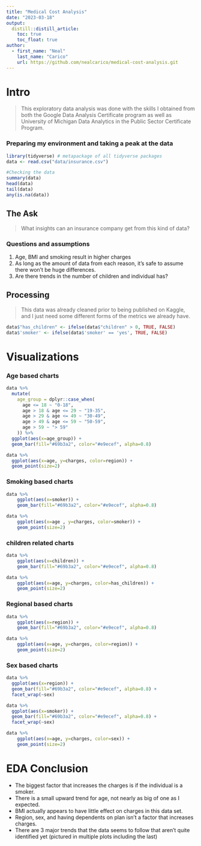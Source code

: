 ```yaml
---
title: "Medical Cost Analysis"
date: "2023-03-18"
output:
  distill::distill_article:
    toc: true
    toc_float: true
author: 
  - first_name: "Neal"
    last_name: "Carico"
    url: https://github.com/nealcarico/medical-cost-analysis.git
---
```

# Intro
> This exploratory data analysis was done with the skills I obtained from both the Google Data Analysis Certificate program as well as University of Michigan Data Analytics in the Public Sector Certificate Program.

### Preparing my environment and taking a peak at the data

```r
library(tidyverse) # metapackage of all tidyverse packages
data <- read.csv("data/insurance.csv")
```

```r
#Checking the data
summary(data)
head(data)
tail(data)
any(is.na(data))
```

## The Ask
> What insights can an insurance company get from this kind of data? 

### Questions and assumptions

  1. Age, BMI and smoking result in higher charges
  2. As long as the amount of data from each reason, it's safe to assume there won't be huge differences.
  3. Are there trends in the number of children and individual has?

## Processing
> This data was already cleaned prior to being published on Kaggle, and I just need some different forms of the metrics we already have.

```r
data$"has_children" <- ifelse(data$"children" > 0, TRUE, FALSE)
data$'smoker' <- ifelse(data$'smoker' == 'yes', TRUE, FALSE)
```

# Visualizations

### Age based charts

```r
data %>% 
  mutate(
    age_group = dplyr::case_when(
      age <= 18 ~ "0-18",
      age > 18 & age <= 29 ~ "19-35",
      age > 29 & age <= 49 ~ "30-49",
      age > 49 & age <= 59 ~ "50-59",
      age > 59 ~ "> 59"
    )) %>%
  ggplot(aes(x=age_group)) +
  geom_bar(fill="#69b3a2", color="#e9ecef", alpha=0.8)
```

```r
data %>%
  ggplot(aes(x=age, y=charges, color=region)) +
  geom_point(size=2)

```

### Smoking based charts

```r
data %>%
    ggplot(aes(x=smoker)) + 
    geom_bar(fill="#69b3a2", color="#e9ecef", alpha=0.8)
```

```r
data %>%
    ggplot(aes(x=age , y=charges, color=smoker)) + 
    geom_point(size=2)
```

### children related charts

```r
data %>%
    ggplot(aes(x=children)) + 
    geom_bar(fill="#69b3a2", color="#e9ecef", alpha=0.8)
```

```r
data %>%
    ggplot(aes(x=age, y=charges, color=has_children)) + 
    geom_point(size=2)
```

### Regional based charts

```r
data %>%
    ggplot(aes(x=region)) + 
    geom_bar(fill="#69b3a2", color="#e9ecef", alpha=0.8)
```

```r
data %>%
    ggplot(aes(x=age, y=charges, color=region)) + 
    geom_point(size=2)
```

### Sex based charts

```r
data %>%
  ggplot(aes(x=region)) +
  geom_bar(fill="#69b3a2", color="#e9ecef", alpha=0.8) + 
  facet_wrap(~sex)
```

```r
data %>%
  ggplot(aes(x=smoker)) +
  geom_bar(fill="#69b3a2", color="#e9ecef", alpha=0.8) + 
  facet_wrap(~sex)
```

```r
data %>% 
    ggplot(aes(x=age, y=charges, color=sex)) + 
    geom_point(size=2)
```

# EDA Conclusion

-   The biggest factor that increases the charges is if the individual is a smoker.
-   There is a small upward trend for age, not nearly as big of one as I expected.
-   BMI actually appears to have little effect on charges in this data set.
-   Region, sex, and having dependents on plan isn't a factor that increases charges.
-   There are 3 major trends that the data seems to follow that aren't quite identified yet (pictured in multiple plots including the last)

